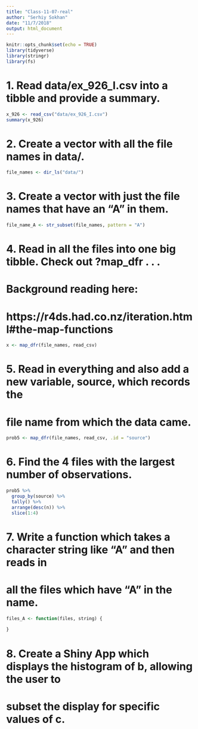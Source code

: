 ```yaml
---
title: "Class-11-07-real"
author: "Serhiy Sokhan"
date: "11/7/2018"
output: html_document
---
```


```r
knitr::opts_chunk$set(echo = TRUE)
library(tidyverse)
library(stringr)
library(fs)
```
# 1. Read data/ex_926_I.csv into a tibble and provide a summary.

```r
x_926 <- read_csv("data/ex_926_I.csv")
summary(x_926)


```

# 2. Create a vector with all the file names in data/.

```r
file_names <- dir_ls("data/")


```

# 3. Create a vector with just the file names that have an "A" in them.

```r
file_name_A <- str_subset(file_names, pattern = "A")


```

# 4. Read in all the files into one big tibble. Check out ?map_dfr . . .
# Background reading here:
# https://r4ds.had.co.nz/iteration.html#the-map-functions

```r
x <- map_dfr(file_names, read_csv)


```

# 5. Read in everything and also add a new variable, source, which records the
# file name from which the data came.

```r
prob5 <- map_dfr(file_names, read_csv, .id = "source")

```

# 6. Find the 4 files with the largest number of observations.

```r
prob5 %>%
  group_by(source) %>%
  tally() %>%
  arrange(desc(n)) %>%
  slice(1:4)


```

# 7. Write a function which takes a character string like "A" and then reads in
# all the files which have "A" in the name.

```r
files_A <- function(files, string) {
  
}


```

# 8. Create a Shiny App which displays the histogram of b, allowing the user to
# subset the display for specific values of c.

```r



```

